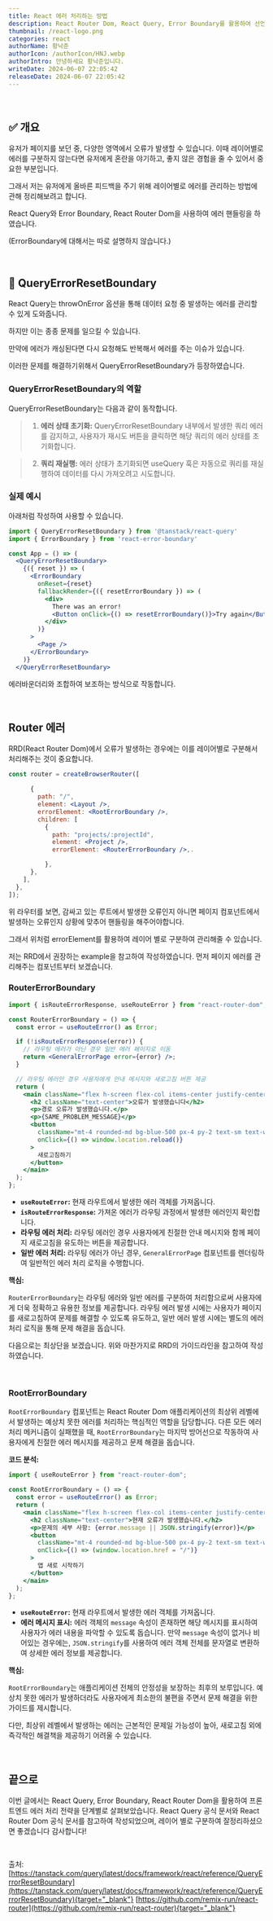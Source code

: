 ```yaml
---
title: React 에러 처리하는 방법
description: React Router Dom, React Query, Error Boundary를 활용하여 선언적으로 에러 관리하는 법에 대해 정리하였습니다.
thumbnail: /react-logo.png
categories: react
authorName: 황낙준
authorIcon: /authorIcon/HNJ.webp
authorIntro: 안녕하세요 황낙준입니다.
writeDate: 2024-06-07 22:05:42
releaseDate: 2024-06-07 22:05:42
---
```


<br/>

## ✅ 개요

유저가 페이지를 보던 중, 다양한 영역에서 오류가 발생할 수 있습니다.
이때 레이어별로 에러를 구분하지 않는다면 유저에게 혼란을 야기하고, 좋지 않은 경험을 줄 수 있어서 중요한 부분입니다.

그래서 저는 유저에게 올바른 피드백을 주기 위해 레이어별로 에러를 관리하는 방법에 관해 정리해보려고 합니다.

React Query와 Error Boundary, React Router Dom을 사용하여 에러 핸들링을 하였습니다.

(ErrorBoundary에 대해서는 따로 설명하지 않습니다.)

<br/>

## 🙌 QueryErrorResetBoundary

React Query는 throwOnError 옵션을 통해 데이터 요청 중 발생하는 에러를 관리할 수 있게 도와줍니다.

하지만 이는 종종 문제를 일으킬 수 있습니다.

만약에 에러가 캐싱된다면 다시 요청해도 반복해서 에러를 주는 이슈가 있습니다.

이러한 문제를 해결하기위해서 QueryErrorResetBoundary가 등장하였습니다.

### QueryErrorResetBoundary의 역할
QueryErrorResetBoundary는 다음과 같이 동작합니다.

> 1. **에러 상태 초기화:**
QueryErrorResetBoundary 내부에서 발생한 쿼리 에러를 감지하고, 사용자가 재시도 버튼을 클릭하면 해당 쿼리의 에러 상태를 초기화합니다.

> 2. **쿼리 재실행:**
에러 상태가 초기화되면 useQuery 훅은 자동으로 쿼리를 재실행하여 데이터를 다시 가져오려고 시도합니다.



### 실제 예시
아래처럼 작성하여 사용할 수 있습니다.

```jsx
import { QueryErrorResetBoundary } from '@tanstack/react-query'
import { ErrorBoundary } from 'react-error-boundary'

const App = () => (
  <QueryErrorResetBoundary>
    {({ reset }) => (
      <ErrorBoundary
        onReset={reset}
        fallbackRender={({ resetErrorBoundary }) => (
          <div>
            There was an error!
            <Button onClick={() => resetErrorBoundary()}>Try again</Button>
          </div>
        )}
      >
        <Page />
      </ErrorBoundary>
    )}
  </QueryErrorResetBoundary>
  ```

에러바운더리와 조합하여 보조하는 방식으로 작동합니다.

<br/>

## Router 에러

RRD(React Router Dom)에서 오류가 발생하는 경우에는 이를 레이어별로 구분해서 처리해주는 것이 중요합니다.


```jsx
const router = createBrowserRouter([

      {
   		path: "/",
    	element: <Layout />,
        errorElement: <RootErrorBoundary />,
        children: [
          {
            path: "projects/:projectId",
            element: <Project />,
            errorElement: <RouterErrorBoundary />,.

          },
      },
    ],
  },
]);
```

위 라우터를 보면, 감싸고 있는 루트에서 발생한 오류인지
아니면 페이지 컴포넌트에서 발생하는 오류인지 상황에 맞추어 핸들링을 해주어야합니다.

그래서 위처럼 errorElement를 활용하여 레이어 별로 구분하여 관리해줄 수 있습니다.

저는 RRD에서 권장하는 example을 참고하여 작성하였습니다.
먼저 페이지 에러를 관리해주는 컴포넌트부터 보겠습니다.

### RouterErrorBoundary

```jsx
import { isRouteErrorResponse, useRouteError } from "react-router-dom";

const RouterErrorBoundary = () => {
  const error = useRouteError() as Error;

  if (!isRouteErrorResponse(error)) {
    // 라우팅 에러가 아닌 경우 일반 에러 페이지로 이동
    return <GeneralErrorPage error={error} />;
  }

  // 라우팅 에러인 경우 사용자에게 안내 메시지와 새로고침 버튼 제공
  return (
    <main className="flex h-screen flex-col items-center justify-center">
      <h2 className="text-center">오류가 발생했습니다</h2>
      <p>경로 오류가 발생했습니다.</p>
      <p>{SAME_PROBLEM_MESSAGE}</p>
      <button
        className="mt-4 rounded-md bg-blue-500 px-4 py-2 text-sm text-white transition-colors hover:bg-blue-400"
        onClick={() => window.location.reload()}
      >
        새로고침하기
      </button>
    </main>
  );
};
```

* **`useRouteError`:** 현재 라우트에서 발생한 에러 객체를 가져옵니다.
* **`isRouteErrorResponse`:** 가져온 에러가 라우팅 과정에서 발생한 에러인지 확인합니다.
* **라우팅 에러 처리:** 라우팅 에러인 경우 사용자에게 친절한 안내 메시지와 함께 페이지 새로고침을 유도하는 버튼을 제공합니다.
* **일반 에러 처리:** 라우팅 에러가 아닌 경우, `GeneralErrorPage` 컴포넌트를 렌더링하여 일반적인 에러 처리 로직을 수행합니다.

**핵심:**

`RouterErrorBoundary`는 라우팅 에러와 일반 에러를 구분하여 처리함으로써 사용자에게 더욱 정확하고 유용한 정보를 제공합니다.
라우팅 에러 발생 시에는 사용자가 페이지를 새로고침하여 문제를 해결할 수 있도록 유도하고, 일반 에러 발생 시에는 별도의 에러 처리 로직을 통해 문제 해결을 돕습니다.

다음으로는 최상단을 보겠습니다.
위와 마찬가지로 RRD의 가이드라인을 참고하여 작성하였습니다.

<br/>

### RootErrorBoundary

`RootErrorBoundary` 컴포넌트는 React Router Dom 애플리케이션의 최상위 레벨에서 발생하는 예상치 못한 에러를 처리하는 핵심적인 역할을 담당합니다.
다른 모든 에러 처리 메커니즘이 실패했을 때, `RootErrorBoundary`는 마지막 방어선으로 작동하여 사용자에게 친절한 에러 메시지를 제공하고 문제 해결을 돕습니다.

**코드 분석:**

```jsx
import { useRouteError } from "react-router-dom";

const RootErrorBoundary = () => {
  const error = useRouteError() as Error;
  return (
    <main className="flex h-screen flex-col items-center justify-center">
      <h2 className="text-center">현재 오류가 발생했습니다.</h2>
      <p>문제의 세부 사항: {error.message || JSON.stringify(error)}</p>
      <button
        className="mt-4 rounded-md bg-blue-500 px-4 py-2 text-sm text-white transition-colors hover:bg-blue-400"
        onClick={() => (window.location.href = "/")}
      >
        앱 새로 시작하기
      </button>
    </main>
  );
};
```
* **`useRouteError`:** 현재 라우트에서 발생한 에러 객체를 가져옵니다.
* **에러 메시지 표시:** 에러 객체의 `message` 속성이 존재하면 해당 메시지를 표시하여 사용자가 에러 내용을 파악할 수 있도록 돕습니다.
만약 `message` 속성이 없거나 비어있는 경우에는, `JSON.stringify`를 사용하여 에러 객체 전체를 문자열로 변환하여 상세한 에러 정보를 제공합니다.

**핵심:**

`RootErrorBoundary`는 애플리케이션 전체의 안정성을 보장하는 최후의 보루입니다. 예상치 못한 에러가 발생하더라도 사용자에게 최소한의 불편을 주면서 문제 해결을 위한 가이드를 제시합니다.

다만, 최상위 레벨에서 발생하는 에러는 근본적인 문제일 가능성이 높아, 새로고침 외에 즉각적인 해결책을 제공하기 어려울 수 있습니다.

<br/>


## 끝으로

이번 글에서는 React Query, Error Boundary, React Router Dom을 활용하여 프론트엔드 에러 처리 전략을 단계별로 살펴보았습니다.
React Query 공식 문서와 React Router Dom 공식 문서를 참고하여 작성되었으며, 레이어 별로 구분하여 잘정리하셨으면 좋겠습니다 감사합니다!

<br/>


출처:
[https://tanstack.com/query/latest/docs/framework/react/reference/QueryErrorResetBoundary](https://tanstack.com/query/latest/docs/framework/react/reference/QueryErrorResetBoundary){target="_blank"}
[https://github.com/remix-run/react-router](https://github.com/remix-run/react-router){target="_blank"}
